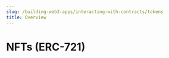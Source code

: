 ---
slug: /building-web3-apps/interacting-with-contracts/tokens
title: Overview
---

# NFTs (ERC-721)
